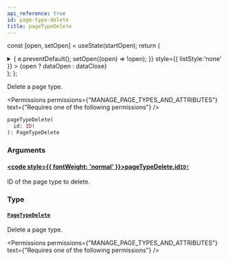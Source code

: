 ```yaml
---
api_reference: true
id: page-type-delete
title: pageTypeDelete
---
```






const [open, setOpen] = useState(startOpen);
return (
<details {...(open ? { open: true } : {})} className="details" style={{ border:'none', boxShadow:'none', background:'var(--ifm-background-color)' }}>
<summary
onClick={(e) => {
e.preventDefault();
setOpen((open) => !open);
}}
style={{ listStyle:'none' }} >
{open ? dataOpen : dataClose}
</summary>
{open && children}
</details>
);
};

Delete a page type.


<Permissions permissions={"MANAGE_PAGE_TYPES_AND_ATTRIBUTES"} text={"Requires one of the following permissions"} />


```graphql
pageTypeDelete(
  id: ID!
): PageTypeDelete
```

### Arguments

#### [<code style={{ fontWeight: 'normal' }}>pageTypeDelete.<b>id</b></code>](#)<Bullet />[`ID!`](../../../api-reference/miscellaneous/scalars/id.mdx) <Badge class="badge badge--secondary" text="non-null"/> <Badge class="badge badge--secondary" text="scalar"/> <Badge class="badge badge--secondary" text="miscellaneous"/>

ID of the page type to delete.

### Type

#### [`PageTypeDelete`](../../../api-reference/pages/objects/page-type-delete.mdx) <Badge class="badge badge--secondary" text="object"/> <Badge class="badge badge--secondary" text="pages"/>

Delete a page type.


<Permissions permissions={"MANAGE_PAGE_TYPES_AND_ATTRIBUTES"} text={"Requires one of the following permissions"} />


